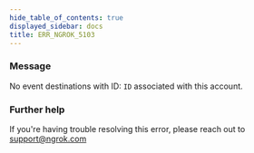 ```yaml
---
hide_table_of_contents: true
displayed_sidebar: docs
title: ERR_NGROK_5103
---
```




### Message

No event destinations with ID: `ID` associated with this account.

<ErrorDetails error="err_ngrok_5103" />

### Further help

If you're having trouble resolving this error, please reach out to [support@ngrok.com](mailto:support@ngrok.com?subject=Help%20with%20ERR_NGROK_5103)
